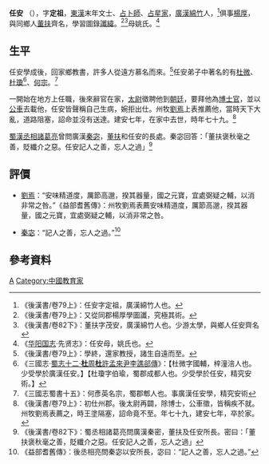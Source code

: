 {{Otheruses|任安}}

'''任安''' （{{bd|124年||202年|catIdx=J}}），字'''定祖'''，[[東漢|東漢]]末年文士、[[占卜師|占卜師]]、[[占星家|占星家]]，[[廣漢|廣漢]][[綿竹|綿竹]]人，<ref>《後漢書/卷79上》：任安字定祖，廣漢綿竹人也。</ref>俱事[[楊厚|楊厚]]，與同鄉人[[董扶|董扶]]齊名，學習圖錄[[讖緯|讖緯]]。<ref>《後漢書/卷79上》：又從同郡楊厚學圖讖，究極其術。</ref><ref>《後漢書/卷82下》：董扶字茂安，廣漢綿竹人也。少游太學，與鄉人任安齊名</ref>母姚氏。<ref>《[[华阳国志|华阳国志]]·先贤志》：任安母，姚氏也。</ref>

== 生平 ==
任安學成後，回家鄉教書，許多人從遠方慕名而來。<ref>《後漢書/卷79上》：學終，還家教授，諸生自遠而至。</ref>任安弟子中著名的有[[杜微|杜微]]、[[杜瓊|杜瓊]]<ref>《三國志·[[s:三國志/卷42|蜀志十二·'''杜'''周'''杜'''許孟來尹李譙郤傳]]》：【杜微字國輔，梓潼涪人也。少受學於廣漢任安。】【杜瓊字伯瑜，蜀郡成都人也。少受學於任安，精究安術。】</ref>、[[何宗|何宗]]。<ref>《三國志蜀書十五》：何彥英名宗，蜀郡郫人也。事廣漢任安學，精究安術</ref>

一開始在地方上任職，後來辭官在家，[[太尉|太尉]]徵聘他到[[朝廷|朝廷]]，要拜他為[[博士官|博士官]]，並以[[公車_(漢朝)|公車]]去載他，任安皆聲稱自己生病，婉拒出仕。州牧[[劉焉_(益州牧)|劉焉]]上表推薦他，當時天下大亂，道路阻塞，詔命並沒有送達。建安七年，在家中去世，時年七十九。<ref>《後漢書/卷79上》：初仕州郡。後太尉再闢，除博士，公車徵，皆稱疾不就。州牧劉焉表薦之，時王塗隔塞，詔命竟不至。年七十九，建安七年，卒於家。</ref>

[[蜀漢|蜀漢]][[丞相|丞相]][[諸葛亮|諸葛亮]]曾問廣漢[[秦宓|秦宓]]，[[董扶|董扶]]和任安的長處。秦宓回答：「董扶褒秋毫之善，貶纖介之惡。任安記人之善，忘人之過」<ref>《後漢書/卷82下》：蜀丞相諸葛亮問廣漢秦密，董扶及任安所長。密曰：「董扶褒秋毫之善，貶纖介之惡。任安記人之善，忘人之過」</ref>

== 評價 ==
* [[劉焉_(益州牧)|劉焉]]：“安味精道度，厲節高邈，揆其器量，國之元寶，宜處弼疑之輔，以消非常之咎。”<ref>《益部耆舊傳》：州牧劉焉表薦安味精道度，厲節高邈，揆其器量，國之元寶，宜處弼疑之輔，以消非常之咎。
</ref>
* [[秦宓|秦宓]]：“記人之善，忘人之過。”<ref>《益部耆舊傳》：後丞相亮問秦宓以安所長，宓曰：“記人之善，忘人之過。”</ref>

== 參考資料 ==
{{reflist}}

{{Authority control}}
{{DEFAULTSORT:Ren}}
[[Category:任姓|A]]
[[Category:中國教育家|Category:中國教育家]]